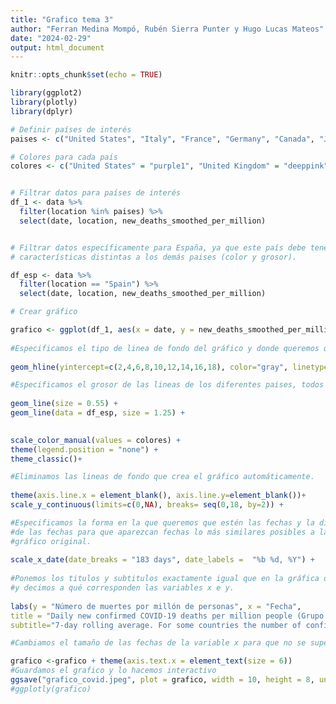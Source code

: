 ```yaml
---
title: "Grafico tema 3"
author: "Ferran Medina Mompó, Rubén Sierra Punter y Hugo Lucas Mateos"
date: "2024-02-29"
output: html_document
---
```


```r
knitr::opts_chunk$set(echo = TRUE)
```



```r
library(ggplot2)
library(plotly)
library(dplyr)

# Definir países de interés
paises <- c("United States", "Italy", "France", "Germany", "Canada", "Japan", "United Kingdom", "Spain")

# Colores para cada país
colores <- c("United States" = "purple1", "United Kingdom" = "deeppink", "Japan" = "azure4", "Canada" = "darkred", "Italy" = "darkturquoise", "Germany" = "chartreuse4", "France" = "orange4", "Spain" = "red")


# Filtrar datos para países de interés
df_1 <- data %>%
  filter(location %in% paises) %>%
  select(date, location, new_deaths_smoothed_per_million)


# Filtrar datos específicamente para España, ya que este país debe tener unas 
# características distintas a los demás paises (color y grosor).

df_esp <- data %>%
  filter(location == "Spain") %>%
  select(date, location, new_deaths_smoothed_per_million)

# Crear gráfico 

grafico <- ggplot(df_1, aes(x = date, y = new_deaths_smoothed_per_million, color = location)) +
  
#Especificamos el tipo de linea de fondo del gráfico y donde queremos que esté.
  
geom_hline(yintercept=c(2,4,6,8,10,12,14,16,18), color="gray", linetype="dotted")+

#Especificamos el grosor de las lineas de los diferentes paises, todos con el mismo grosor, menos España que tendrá más.
  
geom_line(size = 0.55) +
geom_line(data = df_esp, size = 1.25) +
  

scale_color_manual(values = colores) +
theme(legend.position = "none") +
theme_classic()+

#Eliminamos las lineas de fondo que crea el gráfico automáticamente.
  
theme(axis.line.x = element_blank(), axis.line.y=element_blank())+
scale_y_continuous(limits=c(0,NA), breaks= seq(0,18, by=2)) +

#Especificamos la forma en la que queremos que estén las fechas y la disposición
#de las fechas para que aparezcan fechas lo más similares posibles a las del 
#gráfico original.
  
scale_x_date(date_breaks = "183 days", date_labels =  "%b %d, %Y") +
  
#Ponemos los titulos y subtitulos exactamente igual que en la gráfica original
#y decimos a qué corresponden las variables x e y.
  
labs(y = "Número de muertes por millón de personas", x = "Fecha", 
title = "Daily new confirmed COVID-19 deaths per million people (Grupo R)",
subtitle="7-day rolling average. For some countries the number of confirmed deaths is much lower\nthan the true number of deaths. This is because of limited  testing and challenges in\nthe attribution of the cause of death.")

#Cambiamos el tamaño de las fechas de la variable x para que no se superpongan.

grafico <-grafico + theme(axis.text.x = element_text(size = 6))
#Guardamos el grafico y lo hacemos interactivo
ggsave("grafico_covid.jpeg", plot = grafico, width = 10, height = 8, units = "in")
#ggplotly(grafico)

```
